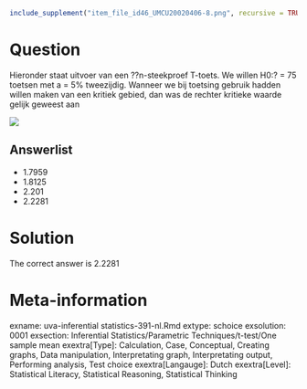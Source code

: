```r
include_supplement("item_file_id46_UMCU20020406-8.png", recursive = TRUE)
```
Question
========

Hieronder staat uitvoer van een ??n-steekproef T-toets. We willen H0:? = 75 toetsen met a = 5% tweezijdig. Wanneer we bij toetsing gebruik hadden willen maken van een kritiek gebied, dan was de rechter kritieke waarde gelijk geweest aan 


 ![](item_file_id46_UMCU20020406-8.png) 

Answerlist
----------
* 1.7959
* 1.8125
* 2.201
* 2.2281

Solution
========

The correct answer is  2.2281 

Meta-information
================
exname: uva-inferential statistics-391-nl.Rmd 
extype: schoice 
exsolution: 0001 
exsection: Inferential Statistics/Parametric Techniques/t-test/One sample mean
exextra[Type]: Calculation, Case, Conceptual, Creating graphs, Data manipulation, Interpretating graph, Interpretating output, Performing analysis, Test choice 
exextra[Langauge]: Dutch 
exextra[Level]: Statistical Literacy, Statistical Reasoning, Statistical Thinking 
